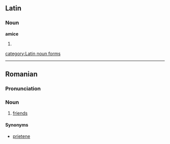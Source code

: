==Latin==

===Noun===
'''amice''' {{m}}
# {{inflection of|amicus#Latin|amicus|voc|s}}

[[category:Latin noun forms]]

----

==Romanian==

===Pronunciation===
{{IPA|[ a'mi.ʧe ]|lang=ro}}

===Noun===
{{ro-pl|amică|gend=f}}

# [[friends]]

====Synonyms====
*[[prietene]]